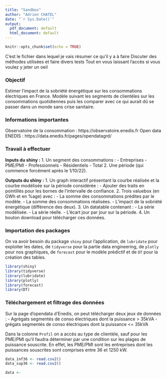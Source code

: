 ```yaml
---
title: "Sandbox"
author: "Adrien CHATEL"
date: "`r Sys.Date()`"
output:
  pdf_document: default
  html_document: default
---
```


```r
knitr::opts_chunk$set(echo = TRUE)
```

C'est le fichier dans lequel je vais résumer ce qu'il y a à faire
Discuter des méthodes utilisées et faire divers tests
Tout en vous laissant l'accès si vous voulez y jeter un oeil


### Objectif

Estimer l'impact de la sobriété énergétique sur les consommations électriques en France.
Modèle suivant les segments de clientèles sur les consommations quotidiennes puis les comparer avec ce qui aurait dû se passer dans un monde sans crise sanitaire.

### Informations importantes

Observatoire de la consommation : https://observatoire.enedis.fr
Open data ENEDIS : https://data.enedis.fr/pages/opendatagrd/

### Travail à effectuer

**Inputs du shiny :**
1. Un segment des consommations : 
   - Entreprises
   - PME/PMI
   - Professionnels
   - Résidentiels
   - Total
2. Une période (qui commence forcément après le 1/10/22).

**Outputs du shiny :**
1. Un graph interactif présentant la courbe réalisée et la courbe modélisée sur la période considérée :
   - Ajouter des traits en pointillés pour les bornes de l'intervalle de confiance.
2. Trois valuebox (en GWh et en %age) avec :
   - La somme des consommations prédites par le modèle.
   - La somme des consommations réalisées.
   - L'impact de la sobriété énergétique (différence des deux).
3. Un datatable contenant :
   - La série modélisée.
   - La série réelle.
   - L'écart jour par jour sur la période.
4. Un bouton download pour télécharger ces données.

### Importation des packages

On va avoir besoin du package `shiny` pour l'application, de `lubridate` pour exploiter les dates, de `tidyverse` pour la partie data engineering,  de `plotly` pour nos graphiques, de `forecast` pour le modèle prédictif et de `DT` pour la création des tables.

```r
library(shiny)
library(tidyverse)
library(lubridate)
library(plotly)
library(forecast)
library(DT)
```


### Téléchargement et filtrage des données

Sur la page d'opendata d'Enedis, on peut télécharger deux jeux de données :
  - Agrégats segmentés de conso électriques dont la puissance > 35kVA
  - grégats segmentés de conso électriques dont la puissance <= 35kVA
  
Dans la colonne `Profil` on a accès au type de clientèle, sauf pour les PME/PMI qu'il faudra déterminer par une condition sur les plages de puissance souscrite. En effet, les PME/PMI sont les entreprises dont les puissances souscrites sont comprises entre 36 et 1250 kW.

```r
data_inf36 <- read.csv2()
data_sup36 <- read.csv2()

data <- 
```

